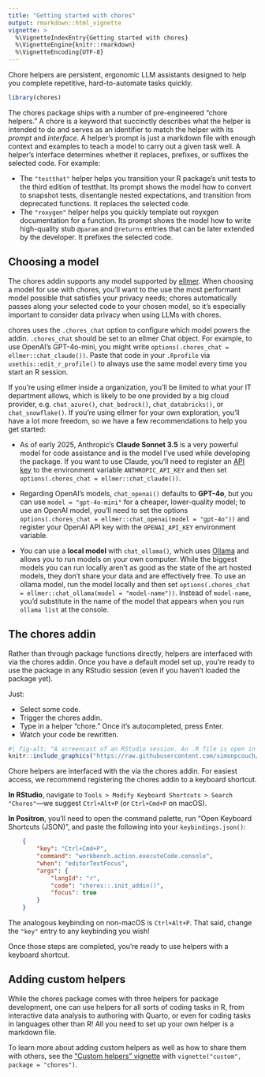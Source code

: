 ```yaml
---
title: "Getting started with chores"
output: rmarkdown::html_vignette
vignette: >
  %\VignetteIndexEntry{Getting started with chores}
  %\VignetteEngine{knitr::rmarkdown}
  %\VignetteEncoding{UTF-8}
---
```


Chore helpers are persistent, ergonomic LLM assistants designed to help you complete repetitive, hard-to-automate tasks quickly.

```r
library(chores)
```

The chores package ships with a number of pre-engineered "chore helpers." A chore is a keyword that succinctly describes what the helper is intended to do and serves as an identifier to match the helper with its _prompt_ and _interface_. A helper's prompt is just a markdown file with enough context and examples to teach a model to carry out a given task well. A helper's interface determines whether it replaces, prefixes, or suffixes the selected code. For example:

* The `"testthat"` helper helps you transition your R package's unit tests to the third edition of testthat. Its prompt shows the model how to convert to snapshot tests, disentangle nested expectations, and transition from deprecated functions. It replaces the selected code.
* The `"roxygen"` helper helps you quickly template out royxgen documentation for a function. Its prompt shows the model how to write high-quality stub `@param` and `@returns` entries that can be later extended by the developer. It prefixes the selected code.

## Choosing a model

The chores addin supports any model supported by [ellmer](https://ellmer.tidyverse.org/). When choosing a model for use with chores, you'll want to the use the most performant model possible that satisfies your privacy needs; chores automatically passes along your selected code to your chosen model, so it's especially important to consider data privacy when using LLMs with chores.

chores uses the `.chores_chat` option to configure which model powers the addin. `.chores_chat` should be set to an ellmer Chat object. For example, to use OpenAI's GPT-4o-mini, you might write `options(.chores_chat = ellmer::chat_claude())`. Paste that code in your `.Rprofile` via `usethis::edit_r_profile()` to always use the same model every time you start an R session.

If you're using ellmer inside a organization, you'll be limited to what your IT department allows, which is likely to be one provided by a big cloud provider, e.g. `chat_azure()`, `chat_bedrock()`, `chat_databricks()`, or `chat_snowflake()`. If you're using ellmer for your own exploration, you'll have a lot more freedom, so we have a few recommendations to help you get started:

- As of early 2025, Anthropic's **Claude Sonnet 3.5** is a very powerful model for code assistance and is the model I've used while developing the package. If you want to use Claude, you'll need to register an [API key](https://console.anthropic.com/) to the environment variable `ANTHROPIC_API_KEY` and then set `options(.chores_chat = ellmer::chat_claude())`. 

* Regarding OpenAI's models, `chat_openai()` defaults to **GPT-4o**, but you can use `model = "gpt-4o-mini"` for a cheaper, lower-quality model; to use an OpenAI model, you'll need to set the options `options(.chores_chat = ellmer::chat_openai(model = "gpt-4o"))` and register your OpenAI API key with the `OPENAI_API_KEY` environment variable.

- You can use a **local model** with `chat_ollama()`, which uses [Ollama](https://ollama.com) and allows you to run models on your own computer. While the biggest models you can run locally aren't as good as the state of the art hosted models, they don't share your data and are effectively free. To use an ollama model, run the model locally and then set `options(.chores_chat = ellmer::chat_ollama(model = "model-name"))`. Instead of `model-name`, you'd substitute in the name of the model that appears when you run `ollama list` at the console.

## The chores addin

Rather than through package functions directly, helpers are interfaced with via the chores addin. Once you have a default model set up, you're ready to use the package in any RStudio session (even if you haven't loaded the package yet).

Just:

* Select some code.
* Trigger the chores addin.
* Type in a helper "chore." Once it's autocompleted, press Enter.
* Watch your code be rewritten.

```r
#| fig-alt: "A screencast of an RStudio session. An .R file is open in the editor with a function definition. The user selects various subsets of the function and, after selecting from a dropdown menu, the helper assistant converts erroring code and drafts function documentation."
knitr::include_graphics("https://raw.githubusercontent.com/simonpcouch/chores/refs/heads/main/inst/figs/addin.gif")
```

Chore helpers are interfaced with the via the chores addin. For easiest access, we recommend registering the chores addin to a keyboard shortcut.

**In RStudio**, navigate to `Tools > Modify Keyboard Shortcuts > Search "Chores"`---we suggest `Ctrl+Alt+P` (or `Ctrl+Cmd+P` on macOS).

**In Positron**, you'll need to open the command palette, run "Open Keyboard Shortcuts (JSON)", and paste the following into your `keybindings.json()`:

```json
    {
        "key": "Ctrl+Cmd+P",
        "command": "workbench.action.executeCode.console",
        "when": "editorTextFocus",
        "args": {
            "langId": "r",
            "code": "chores::.init_addin()",
            "focus": true
        }
    }
```

The analogous keybinding on non-macOS is `Ctrl+Alt+P`. That said, change the `"key"` entry to any keybinding you wish!

Once those steps are completed, you're ready to use helpers with a keyboard shortcut.

## Adding custom helpers

While the chores package comes with three helpers for package development, one can use helpers for all sorts of coding tasks in R, from interactive data analysis to authoring with Quarto, or even for coding tasks in languages other than R! All you need to set up your own helper is a markdown file.

To learn more about adding custom helpers as well as how to share them with others, see the ["Custom helpers" vignette](custom.html) with `vignette("custom", package = "chores")`.
